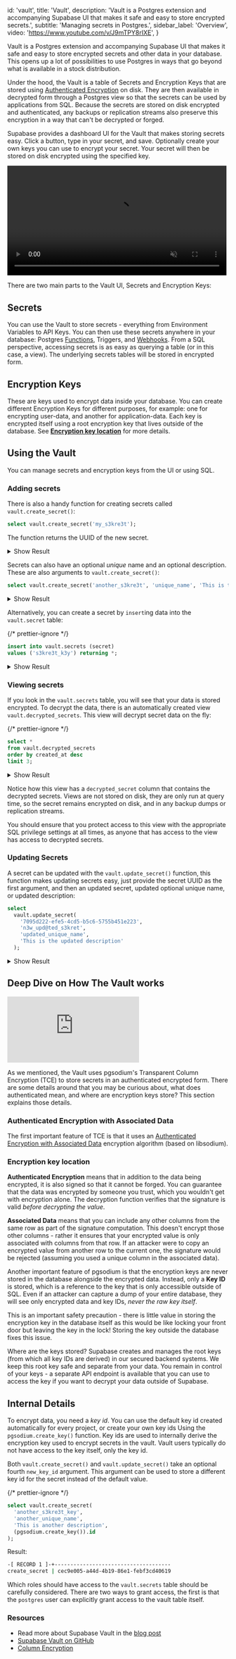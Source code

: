 
  id: 'vault',
  title: 'Vault',
  description:
    'Vault is a Postgres extension and accompanying Supabase UI that makes it safe and easy to store encrypted secrets.',
  subtitle: 'Managing secrets in Postgres.',
  sidebar_label: 'Overview',
  video: 'https://www.youtube.com/v/J9mTPY8rIXE',
}

Vault is a Postgres extension and accompanying Supabase UI that makes it safe and easy to store encrypted secrets and other data in your database. This opens up a lot of possibilities to use Postgres in ways that go beyond what is available in a stock distribution.

Under the hood, the Vault is a table of Secrets and Encryption Keys that are stored using [Authenticated Encryption](https://en.wikipedia.org/wiki/Authenticated_encryption) on disk. They are then available in decrypted form through a Postgres view so that the secrets can be used by applications from SQL. Because the secrets are stored on disk encrypted and authenticated, any backups or replication streams also preserve this encryption in a way that can't be decrypted or forged.

Supabase provides a dashboard UI for the Vault that makes storing secrets easy. Click a button, type in your secret, and save. Optionally create your own keys you can use to encrypt your secret. Your secret will then be stored on disk encrypted using the specified key.

<video width="99%" muted playsInline controls="true">
  <source
    src="/docs/img/guides/database/vault-hello-compressed.mp4"
    type="video/mp4"
    muted
    playsInline
  />
</video>

There are two main parts to the Vault UI, Secrets and Encryption Keys:

## Secrets

You can use the Vault to store secrets - everything from Environment Variables to API Keys. You can then use these secrets anywhere in your database: Postgres [Functions](/docs/guides/database/functions), Triggers, and [Webhooks](/docs/guides/database/webhooks). From a SQL perspective, accessing secrets is as easy as querying a table (or in this case, a view). The underlying secrets tables will be stored in encrypted form.

## Encryption Keys

These are keys used to encrypt data inside your database. You can create different Encryption Keys for different purposes, for example: one for encrypting user-data, and another for application-data. Each key is encrypted itself using a root encryption key that lives outside of the database. See **[Encryption key location](#encryption-key-location)** for more details.

## Using the Vault

You can manage secrets and encryption keys from the UI or using SQL.

### Adding secrets

There is also a handy function for creating secrets called `vault.create_secret()`:

```sql
select vault.create_secret('my_s3kre3t');
```

The function returns the UUID of the new secret.

<details>
<summary>Show Result</summary>

```sql
-[ RECORD 1 ]-+-------------------------------------
create_secret | c9b00867-ca8b-44fc-a81d-d20b8169be17
```

</details>

Secrets can also have an optional _unique_ name and an optional description. These are also arguments to `vault.create_secret()`:

```sql
select vault.create_secret('another_s3kre3t', 'unique_name', 'This is the description');
```

<details>
<summary>Show Result</summary>

```sql
-[ RECORD 1 ]-----------------------------------------------------------------
id          | 7095d222-efe5-4cd5-b5c6-5755b451e223
name        | unique_name
description | This is the description
secret      | 3mMeOcoG84a5F2uOfy2ugWYDp9sdxvCTmi6kTeT97bvA8rCEsG5DWWZtTU8VVeE=
key_id      | c62da7a0-b85d-471d-8ea7-52aae21d7354
nonce       | \x9f2d60954ba5eb566445736e0760b0e3
created_at  | 2022-12-14 02:34:23.85159+00
updated_at  | 2022-12-14 02:34:23.85159+00
```

</details>

Alternatively, you can create a secret by `insert`ing data into the `vault.secret` table:

{/* prettier-ignore */}
```sql
insert into vault.secrets (secret)
values ('s3kre3t_k3y') returning *;
```

<details>
<summary>Show Result</summary>

```sql
-[ RECORD 1 ]-------------------------------------------------------------
id          | d91596b8-1047-446c-b9c0-66d98af6d001
name        |
description |
secret      | S02eXS9BBY+kE3r621IS8beAytEEtj+dDHjs9/0AoMy7HTbog+ylxcS22A==
key_id      | 7f5ad44b-6bd5-4c99-9f68-4b6c7486f927
nonce       | \x3aa2e92f9808e496aa4163a59304b895
created_at  | 2022-12-14 02:29:21.3625+00
updated_at  | 2022-12-14 02:29:21.3625+00
```

</details>

### Viewing secrets

If you look in the `vault.secrets` table, you will see that your data is stored encrypted. To decrypt the data, there is an automatically created view `vault.decrypted_secrets`. This view will decrypt secret data on the fly:

{/* prettier-ignore */}
```sql
select * 
from vault.decrypted_secrets 
order by created_at desc 
limit 3;
```

<details>
<summary>Show Result</summary>

```sql
-[ RECORD 1 ]----+-----------------------------------------------------------------
id               | 7095d222-efe5-4cd5-b5c6-5755b451e223
name             | unique_name
description      | This is the description
secret           | 3mMeOcoG84a5F2uOfy2ugWYDp9sdxvCTmi6kTeT97bvA8rCEsG5DWWZtTU8VVeE=
decrypted_secret | another_s3kre3t
key_id           | c62da7a0-b85d-471d-8ea7-52aae21d7354
nonce            | \x9f2d60954ba5eb566445736e0760b0e3
created_at       | 2022-12-14 02:34:23.85159+00
updated_at       | 2022-12-14 02:34:23.85159+00
-[ RECORD 2 ]----+-----------------------------------------------------------------
id               | c9b00867-ca8b-44fc-a81d-d20b8169be17
name             |
description      |
secret           | a1CE4vXwQ53+N9bllJj1D7fasm59ykohjb7K90PPsRFUd9IbBdxIGZNoSQLIXl4=
decrypted_secret | another_s3kre3t
key_id           | 8c72b05e-b931-4372-abf9-a09cfad18489
nonce            | \x1d3b2761548c4efb2d29ca11d44aa22f
created_at       | 2022-12-14 02:32:50.58921+00
updated_at       | 2022-12-14 02:32:50.58921+00
-[ RECORD 3 ]----+-----------------------------------------------------------------
id               | d91596b8-1047-446c-b9c0-66d98af6d001
name             |
description      |
secret           | S02eXS9BBY+kE3r621IS8beAytEEtj+dDHjs9/0AoMy7HTbog+ylxcS22A==
decrypted_secret | s3kre3t_k3y
key_id           | 7f5ad44b-6bd5-4c99-9f68-4b6c7486f927
nonce            | \x3aa2e92f9808e496aa4163a59304b895
created_at       | 2022-12-14 02:29:21.3625+00
updated_at       | 2022-12-14 02:29:21.3625+00
```

</details>

Notice how this view has a `decrypted_secret` column that contains the decrypted secrets. Views are not stored on disk, they are only run at query time, so the secret remains encrypted on disk, and in any backup dumps or replication streams.

You should ensure that you protect access to this view with the appropriate SQL privilege settings at all times, as anyone that has access to the view has access to decrypted secrets.

### Updating Secrets

A secret can be updated with the `vault.update_secret()` function, this function makes updating secrets easy, just provide the secret UUID as the first argument, and then an updated secret, updated optional unique name, or updated description:

```sql
select
  vault.update_secret(
    '7095d222-efe5-4cd5-b5c6-5755b451e223',
    'n3w_upd@ted_s3kret',
    'updated_unique_name',
    'This is the updated description'
  );
```

<details>
<summary>Show Result</summary>

```sql
-[ RECORD 1 ]-+-
update_secret |

postgres=> select * from vault.decrypted_secrets where id = '7095d222-efe5-4cd5-b5c6-5755b451e223';
-[ RECORD 1 ]----+---------------------------------------------------------------------
id               | 7095d222-efe5-4cd5-b5c6-5755b451e223
name             | updated_unique_name
description      | This is the updated description
secret           | lhb3HBFxF+qJzp/HHCwhjl4QFb5dYDsIQEm35DaZQOovdkgp2iy6UMufTKJGH4ThMrU=
decrypted_secret | n3w_upd@ted_s3kret
key_id           | c62da7a0-b85d-471d-8ea7-52aae21d7354
nonce            | \x9f2d60954ba5eb566445736e0760b0e3
created_at       | 2022-12-14 02:34:23.85159+00
updated_at       | 2022-12-14 02:51:13.938396+00
```

</details>

## Deep Dive on How The Vault works

<div className="video-container">
  <iframe
    src="https://www.youtube-nocookie.com/embed/QHLPNDrdN2w"
    title="YouTube video player"
    frameborder="0"
    allow="accelerometer; autoplay; clipboard-write; encrypted-media; gyroscope; picture-in-picture"
    allowfullscreen
  ></iframe>
</div>

As we mentioned, the Vault uses pgsodium's Transparent Column Encryption (TCE) to store secrets in an authenticated encrypted form. There are some details around that you may be curious about, what does authenticated mean, and where are encryption keys store? This section explains those details.

### Authenticated Encryption with Associated Data

The first important feature of TCE is that it uses an [Authenticated Encryption with Associated Data](<https://en.wikipedia.org/wiki/Authenticated_encryption#Authenticated_encryption_with_associated_data_(AEAD)>) encryption algorithm (based on libsodium).

### Encryption key location

**Authenticated Encryption** means that in addition to the data being encrypted, it is also signed so that it cannot be forged. You can guarantee that the data was encrypted by someone you trust, which you wouldn't get with encryption alone. The decryption function verifies that the signature is valid _before decrypting the value_.

**Associated Data** means that you can include any other columns from the same row as part of the signature computation. This doesn't encrypt those other columns - rather it ensures that your encrypted value is only associated with columns from that row. If an attacker were to copy an encrypted value from another row to the current one, the signature would be rejected (assuming you used a unique column in the associated data).

Another important feature of pgsodium is that the encryption keys are never stored in the database alongside the encrypted data. Instead, only a **Key ID** is stored, which is a reference to the key that is only accessible outside of SQL. Even if an attacker can capture a dump of your entire database, they will see only encrypted data and key IDs, _never the raw key itself_.

This is an important safety precaution - there is little value in storing the encryption key in the database itself as this would be like locking your front door but leaving the key in the lock! Storing the key outside the database fixes this issue.

Where are the keys stored? Supabase creates and manages the root keys (from which all key IDs are derived) in our secured backend systems. We keep this root key safe and separate from your data. You remain in control of your keys - a separate API endpoint is available that you can use to access the key if you want to decrypt your data outside of Supabase.

## Internal Details

To encrypt data, you need a _key id_. You can use the default key id created automatically for every project, or create your own key ids Using the `pgsodium.create_key()` function. Key ids are used to internally derive the encryption key used to encrypt secrets in the vault. Vault users typically do not have access to the key itself, only the key id.

Both `vault.create_secret()` and `vault.update_secret()` take an optional fourth `new_key_id` argument. This argument can be used to store a different key id for the secret instead of the default value.

{/* prettier-ignore */}
```sql
select vault.create_secret(
  'another_s3kre3t_key', 
  'another_unique_name',
  'This is another description',
  (pgsodium.create_key()).id
);
```

Result:

```sh
-[ RECORD 1 ]-+-------------------------------------
create_secret | cec9e005-a44d-4b19-86e1-febf3cd40619
```

Which roles should have access to the `vault.secrets` table should be carefully considered. There are two ways to grant access, the first is that the `postgres` user can explicitly grant access to the vault table itself.

### Resources

- Read more about Supabase Vault in the [blog post](https://supabase.com/blog/vault-now-in-beta)
- [Supabase Vault on GitHub](https://github.com/supabase/vault)
- [Column Encryption](/docs/guides/database/column-encryption)


